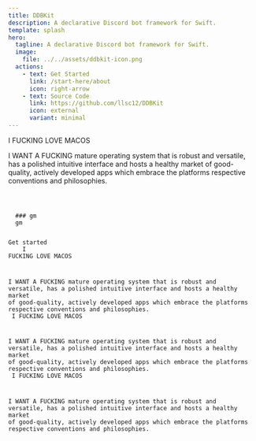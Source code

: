 ```yaml
---
title: DDBKit
description: A declarative Discord bot framework for Swift.
template: splash
hero:
  tagline: A declarative Discord bot framework for Swift.
  image:
    file: ../../assets/ddbkit-icon.png
  actions:
    - text: Get Started
      link: /start-here/about
      icon: right-arrow
    - text: Source Code
      link: https://github.com/llsc12/DDBKit
      icon: external
      variant: minimal
---
```



<CardGrid stagger>
	<Card title="Powerful" icon="rocket">
I FUCKING LOVE MACOS

I WANT A FUCKING mature operating system that is robust and versatile, has a polished intuitive interface and hosts a healthy market of good-quality, actively developed apps which embrace the platforms respective conventions and philosophies.

<Tabs>
  <TabItem label="Code">
  		<Code code="Message {
		&#9;MessageContent {
		&#9;&#9;Heading(&quot;gm&quot;)
		&#9;&#9;Text(&quot;gm&quot;)
		&#9;}
		&#9;MessageComponents {
        &#9;&#9;ActionRow {
		&#9;&#9;&#9;LinkButton(&quot;Get Started&quot;)
        &#9;&#9;}
        &#9;}
		}" lang="swift" />
  </TabItem>
  <TabItem label="Output">
  ### gm
  gm

  <LinkButton href="/getting-started/">Get started</LinkButton>
  </TabItem>
</Tabs>
	</Card>
	<Card title="Fast" icon="seti:swift">
I FUCKING LOVE MACOS

I WANT A FUCKING mature operating system that is robust and versatile, has a polished intuitive interface and hosts a healthy market of good-quality, actively developed apps which embrace the platforms respective conventions and philosophies.
	</Card>
	<Card title="Extensive" icon="setting">
I FUCKING LOVE MACOS

I WANT A FUCKING mature operating system that is robust and versatile, has a polished intuitive interface and hosts a healthy market of good-quality, actively developed apps which embrace the platforms respective conventions and philosophies.
	</Card>
	<Card title="And more" icon="open-book">
I FUCKING LOVE MACOS

I WANT A FUCKING mature operating system that is robust and versatile, has a polished intuitive interface and hosts a healthy market of good-quality, actively developed apps which embrace the platforms respective conventions and philosophies.
	</Card>
</CardGrid>
